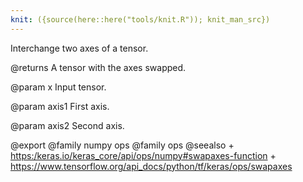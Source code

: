 ```yaml
---
knit: ({source(here::here("tools/knit.R")); knit_man_src})
---
```

Interchange two axes of a tensor.

@returns
    A tensor with the axes swapped.

@param x
Input tensor.

@param axis1
First axis.

@param axis2
Second axis.

@export
@family numpy ops
@family ops
@seealso
+ <https:/keras.io/keras_core/api/ops/numpy#swapaxes-function>
+ <https://www.tensorflow.org/api_docs/python/tf/keras/ops/swapaxes>
